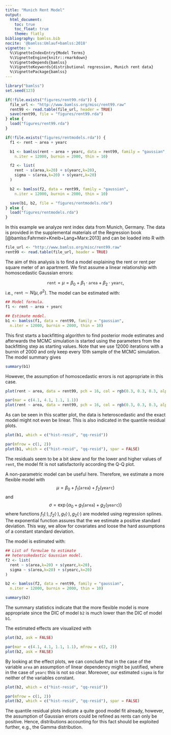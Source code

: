---
title: "Munich Rent Model"
output:
  html_document:
    toc: true
    toc_float: true
    theme: flatly
bibliography: bamlss.bib
nocite: '@bamlss:Umlauf+bamlss:2018'
vignette: >
  %\VignetteIndexEntry{Model Terms}
  %\VignetteEngine{knitr::rmarkdown}
  %\VignetteDepends{bamlss}
  %\VignetteKeywords{distributional regression, Munich rent data}
  %\VignettePackage{bamlss}
---

```{r preliminaries, echo=FALSE, message=FALSE}
library("bamlss")
set.seed(123)

if(!file.exists("figures/rent99.rda")) {
  file_url <- "http://www.bamlss.org/misc/rent99.raw"
  rent99 <- read.table(file_url, header = TRUE)
  save(rent99, file = "figures/rent99.rda")
} else {
  load("figures/rent99.rda")
}

if(!file.exists("figures/rentmodels.rda")) {
  f1 <- rent ~ area + yearc

  b1 <- bamlss(rent ~ area + yearc, data = rent99, family = "gaussian",
    n.iter = 12000, burnin = 2000, thin = 10)

  f2 <- list(
    rent ~ s(area,k=20) + s(yearc,k=20),
    sigma ~ s(area,k=20) + s(yearc,k=20)
  )

  b2 <- bamlss(f2, data = rent99, family = "gaussian",
    n.iter = 12000, burnin = 2000, thin = 10)

  save(b1, b2, file = "figures/rentmodels.rda")
} else {
  load("figures/rentmodels.rda")
}
```

In this example we analyze rent index data from Munich, Germany. The data is provided in the
supplemental materials of the Regression book [@bamlss:Fahrmeir+Kneib+Lang+Marx:2013] and can be
loaded into R with
```{r}
file_url <- "http://www.bamlss.org/misc/rent99.raw"
rent99 <- read.table(file_url, header = TRUE)
```

The aim of this analysis is to find a model explaining the rent or rent per square meter of an
apartment. We first assume a linear relationship with homoscedastic Gaussian errors:

$$
\texttt{rent} = \mu = \beta_0 + \beta_1 \cdot \texttt{area} + \beta_2 \cdot \texttt{yearc},
$$
i.e., $\texttt{rent} \sim N(\mu, \sigma^2)$. The model can be estimated with: 

```{r, eval=FALSE}
## Model formula.
f1 <- rent ~ area + yearc

## Estimate model.
b1 <- bamlss(f1, data = rent99, family = "gaussian",
  n.iter = 12000, burnin = 2000, thin = 10)
```
This first starts a backfitting algorithm to find posterior mode estimates and afterwards the MCMC
simulation is started using the parameters from the backfitting step as starting values.
Note that we use 12000 iterations with a burnin of 2000 and only keep every 10th sample of
the MCMC simulation. The model summary gives
```{r}
summary(b1)
```
However, the assumption of homoscedastic errors is not appropriate in this case.
```{r, eval=FALSE}
plot(rent ~ area, data = rent99, pch = 16, col = rgb(0.3, 0.3, 0.3, alpha = 0.3))
```
```{r, fig.width = 5, fig.height = 4, fig.align = "center", dev = "png", results='hide', message=FALSE, echo=FALSE, out.width="50%"}
par(mar = c(4.1, 4.1, 1.1, 1.1))
plot(rent ~ area, data = rent99, pch = 16, col = rgb(0.3, 0.3, 0.3, alpha = 0.3))
```
As can be seen in this scatter plot, the data is heteroscedastic and the exact model might not even
be linear. This is also indicated in the quantile residual plots.
```{r, eval=FALSE}
plot(b1, which = c("hist-resid", "qq-resid"))
```
```{r, fig.width = 7.5, fig.height = 4, fig.align = "center", echo = FALSE, dev = "png", results = 'hide', message=FALSE, out.width="80%"}
par(mfrow = c(1, 2))
plot(b1, which = c("hist-resid", "qq-resid"), spar = FALSE)
```
The residuals seem to be a bit skew and for the lower and higher values of `rent`, the model
fit is not satisfactorily according the Q-Q plot.

A non-parametric model can be useful here. Therefore, we estimate a more flexible model
with
$$
\mu = \beta_0 + f_1(\texttt{area}) + f_2(\texttt{yearc})
$$
and
$$
\sigma = \exp\{\alpha_0 + g_1(\texttt{area}) + g_2(\texttt{yearc})\}
$$
where functions $f_1( \cdot ), f_2( \cdot ), g_1( \cdot ), g_2( \cdot )$ are modeled using regression
splines. The exponential function assures that the we estimate a positive standard deviation. This way,
we allow for covariates and loose the hard assumptions of a constant standard deviation. 

The model is estimated with: 
```{r, eval=FALSE}
## List of formulae to estimate
## heteroskedastic Gaussian model.
f2 <- list(
  rent ~ s(area,k=20) + s(yearc,k=20),
  sigma ~ s(area,k=20) + s(yearc,k=20)
)

b2 <- bamlss(f2, data = rent99, family = "gaussian",
  n.iter = 12000, burnin = 2000, thin = 10)
```
```{r}
summary(b2)
```
The summary statistics indicate that the more flexible model is more appropriate since the
DIC of model `b2` is much lower than the DIC of model `b1`.

The estimated effects are visualized with
```{r, eval=FALSE}
plot(b2, ask = FALSE)
```
```{r, fig.width = 7.2, fig.height = 5.8, fig.align = "center", echo = FALSE, dev = "png", results = 'hide', message=FALSE, out.width="80%"}
par(mar = c(4.1, 4.1, 1.1, 1.1), mfrow = c(2, 2))
plot(b2, ask = FALSE)
```
By looking at the effect plots, we can conclude that in the case of the variable `area` an
assumption of linear dependency might be justified, where in the case of `yearc` this is not so clear.
Moreover, our estimated `sigma` is for neither of the variables constant.
```{r, eval=FALSE}
plot(b2, which = c("hist-resid", "qq-resid"))
```
```{r, fig.width = 7.5, fig.height = 4, fig.align = "center", echo = FALSE, dev = "png", results = 'hide', message=FALSE, out.width="80%"}
par(mfrow = c(1, 2))
plot(b2, which = c("hist-resid", "qq-resid"), spar = FALSE)
```
The quantile residual plots indicate a quite good model fit already, however, the assumption
of Gaussian errors could be refined as rents can only be positive. Hence, distributions
accounting for this fact should be exploited further, e.g., the Gamma distribution.

